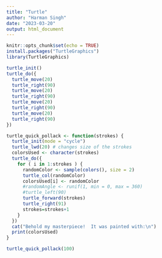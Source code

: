 ```yaml
---
title: "Turtle"
author: "Harman Singh"
date: "2023-03-20"
output: html_document
---
```


```r
knitr::opts_chunk$set(echo = TRUE)
install.packages("TurtleGraphics")
library(TurtleGraphics)
```

```r
turtle_init()
turtle_do({
  turtle_move(20)
  turtle_right(90)
  turtle_move(20)
  turtle_right(90)
  turtle_move(20)
  turtle_right(90)
  turtle_move(20)
  turtle_right(90)
})
```

```r
turtle_quick_pollack <- function(strokes) {
  turtle_init(mode = "cycle")
  turtle_lwd(20) # changes size of the strokes
  colorsUsed <- character(strokes)
  turtle_do({
    for ( i in 1:strokes ) {
      randomColor <- sample(colors(), size = 2)
      turtle_col(randomColor)
      colorsUsed[i] <- randomColor
      #randomAngle <- runif(1, min = 0, max = 360)
      #turtle_left(90)
      turtle_forward(strokes)
      turtle_right(91)
      strokes=strokes+1
    }
  })
  cat("Behold my masterpiece!  It was painted with:\n")
  print(colorsUsed)
}

turtle_quick_pollack(100)

```


